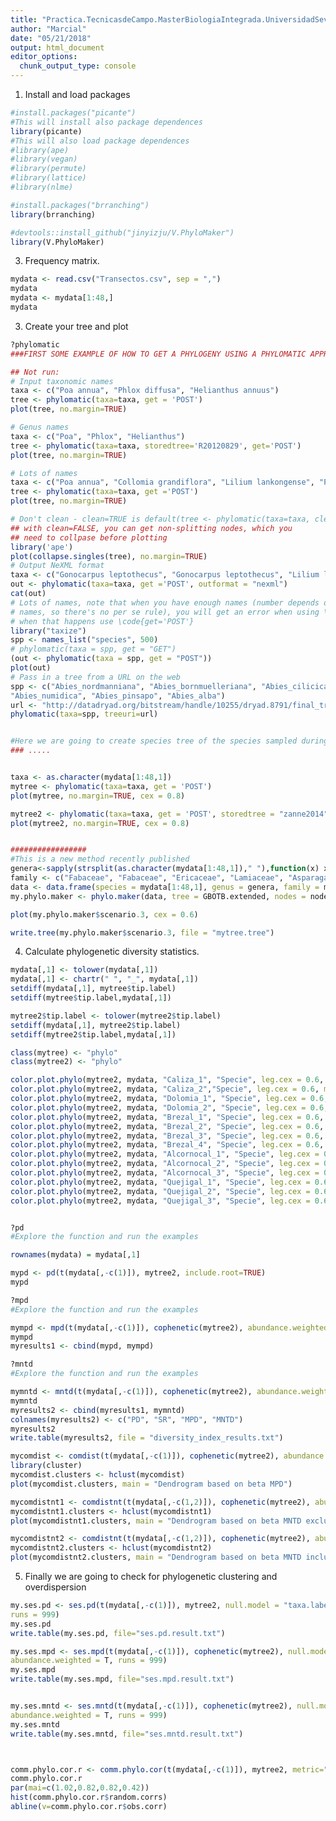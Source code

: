 ```yaml
---
title: "Practica.TecnicasdeCampo.MasterBiologiaIntegrada.UniversidadSevilla"
author: "Marcial"
date: "05/21/2018"
output: html_document
editor_options: 
  chunk_output_type: console
---
```

1. Install and load packages

```r
#install.packages("picante")
#This will install also package dependences
library(picante)
#This will also load package dependences
#library(ape)
#library(vegan)
#library(permute)
#library(lattice)
#library(nlme)

#install.packages("brranching")
library(brranching)

#devtools::install_github("jinyizju/V.PhyloMaker")
library(V.PhyloMaker)

```


3. Frequency matrix.

```r
mydata <- read.csv("Transectos.csv", sep = ",")
mydata
mydata <- mydata[1:48,]
mydata

```



3. Create your tree and plot

```r

?phylomatic
###FIRST SOME EXAMPLE OF HOW TO GET A PHYLOGENY USING A PHYLOMATIC APPROACH

## Not run:
# Input taxonomic names
taxa <- c("Poa annua", "Phlox diffusa", "Helianthus annuus")
tree <- phylomatic(taxa=taxa, get = 'POST')
plot(tree, no.margin=TRUE)

# Genus names
taxa <- c("Poa", "Phlox", "Helianthus")
tree <- phylomatic(taxa=taxa, storedtree='R20120829', get='POST')
plot(tree, no.margin=TRUE)

# Lots of names
taxa <- c("Poa annua", "Collomia grandiflora", "Lilium lankongense", "Phlox diffusa", "Iteadaphne caudata", "Gagea sarmentosa", "Helianthus annuus")
tree <- phylomatic(taxa=taxa, get ='POST')
plot(tree, no.margin=TRUE)

# Don't clean - clean=TRUE is default(tree <- phylomatic(taxa=taxa, clean = FALSE))
## with clean=FALSE, you can get non-splitting nodes, which you
## need to collpase before plotting
library('ape')
plot(collapse.singles(tree), no.margin=TRUE)
# Output NeXML format
taxa <- c("Gonocarpus leptothecus", "Gonocarpus leptothecus", "Lilium lankongense")
out <- phylomatic(taxa=taxa, get ='POST', outformat = "nexml")
cat(out)
# Lots of names, note that when you have enough names (number depends on length of individual
# names, so there's no per se rule), you will get an error when using \code{get='GET'},
# when that happens use \code{get='POST'}
library("taxize")
spp <- names_list("species", 500)
# phylomatic(taxa = spp, get = "GET")
(out <- phylomatic(taxa = spp, get = "POST"))
plot(out)
# Pass in a tree from a URL on the web
spp <- c("Abies_nordmanniana", "Abies_bornmuelleriana", "Abies_cilicica", "Abies_cephalonica",
"Abies_numidica", "Abies_pinsapo", "Abies_alba")
url <- "http://datadryad.org/bitstream/handle/10255/dryad.8791/final_tree.tre?sequence=1"
phylomatic(taxa=spp, treeuri=url)


#Here we are going to create species tree of the species sampled during field work
### .....


taxa <- as.character(mydata[1:48,1])
mytree <- phylomatic(taxa=taxa, get = 'POST')
plot(mytree, no.margin=TRUE, cex = 0.8)

mytree2 <- phylomatic(taxa=taxa, get = 'POST', storedtree = "zanne2014")
plot(mytree2, no.margin=TRUE, cex = 0.8)


#################
#This is a new method recently published
genera<-sapply(strsplit(as.character(mydata[1:48,1])," "),function(x) x[1])
family <- c("Fabaceae", "Fabaceae", "Ericaceae", "Lamiaceae", "Asparagaceae", "Lamiaceae", "Fabaceae", "Ericaceae", "Cistaceae", "Cistaceae", "Cistaceae", "Rosaceae", "Fabaceae", "Thymeleaceae", "Dioscoreaceae", "Boraginaceae", "Ericaceae", "Ericaceae", "Ericaceae", "Fabaceae", "Boraginaceae", "Asteraceae", "Lamiaceae", "Lamiaceae", "Myrtaceae", "Oleaceae", "Oleaceae", "Lamiaceae", "Asteraceae", "Anacardiaceae", "Rubiaceae", "Fagaceae", "Fagaceae", "Fagaceae", "Fagaceae", "Rhamnaceae", "Fabaceae", "Rhamnaceae", "Rosaceae", "Asparagaceae", "Scrophulariaceae", "Crassulaceae", "Asparagaceae", "Fabaceae", "Lamiaceae", "Lamiaceae", "Fabaceae", "Apocynaceae")
data <- data.frame(species = mydata[1:48,1], genus = genera, family = mydata[,1])
my.phylo.maker <- phylo.maker(data, tree = GBOTB.extended, nodes = nodes.info.1, output.sp.list = TRUE, output.tree = FALSE, scenarios = c("S1","S2","S3"), r = 1)

plot(my.phylo.maker$scenario.3, cex = 0.6)

write.tree(my.phylo.maker$scenario.3, file = "mytree.tree")


```


4. Calculate phylogenetic diversity statistics.

```r
mydata[,1] <- tolower(mydata[,1])
mydata[,1] <- chartr(" ", "_", mydata[,1])
setdiff(mydata[,1], mytree$tip.label)
setdiff(mytree$tip.label,mydata[,1])

mytree2$tip.label <- tolower(mytree2$tip.label)
setdiff(mydata[,1], mytree2$tip.label)
setdiff(mytree2$tip.label,mydata[,1])

class(mytree) <- "phylo"
class(mytree2) <- "phylo"

color.plot.phylo(mytree2, mydata, "Caliza_1", "Specie", leg.cex = 0.6, main = "Caliza_1") 
color.plot.phylo(mytree2, mydata, "Caliza_2","Specie", leg.cex = 0.6, main = "Caliza_2") 
color.plot.phylo(mytree2, mydata, "Dolomia_1", "Specie", leg.cex = 0.6, main = "Dolomia_1") 
color.plot.phylo(mytree2, mydata, "Dolomia_2", "Specie", leg.cex = 0.6, main = "Dolomia_2") 
color.plot.phylo(mytree2, mydata, "Brezal_1", "Specie", leg.cex = 0.6, main = "Brezal_1") 
color.plot.phylo(mytree2, mydata, "Brezal_2", "Specie", leg.cex = 0.6, main = "Brezal_2") 
color.plot.phylo(mytree2, mydata, "Brezal_3", "Specie", leg.cex = 0.6, main = "Brezal_3") 
color.plot.phylo(mytree2, mydata, "Brezal_4", "Specie", leg.cex = 0.6, main = "Brezal_4") 
color.plot.phylo(mytree2, mydata, "Alcornocal_1", "Specie", leg.cex = 0.6, main = "Alcornocal_1") 
color.plot.phylo(mytree2, mydata, "Alcornocal_2", "Specie", leg.cex = 0.6, main = "Alcornocal_2") 
color.plot.phylo(mytree2, mydata, "Alcornocal_3", "Specie", leg.cex = 0.6, main = "Alcornocal_3") 
color.plot.phylo(mytree2, mydata, "Quejigal_1", "Specie", leg.cex = 0.6, main = "Quejigal_1") 
color.plot.phylo(mytree2, mydata, "Quejigal_2", "Specie", leg.cex = 0.6, main = "Quejigal_2") 
color.plot.phylo(mytree2, mydata, "Quejigal_3", "Specie", leg.cex = 0.6, main = "Quejigal_3") 


?pd
#Explore the function and run the examples

rownames(mydata) = mydata[,1]

mypd <- pd(t(mydata[,-c(1)]), mytree2, include.root=TRUE)
mypd

?mpd
#Explore the function and run the examples

mympd <- mpd(t(mydata[,-c(1)]), cophenetic(mytree2), abundance.weighted=T)
mympd
myresults1 <- cbind(mypd, mympd)

?mntd
#Explore the function and run the examples

mymntd <- mntd(t(mydata[,-c(1)]), cophenetic(mytree2), abundance.weighted=T)
mymntd
myresults2 <- cbind(myresults1, mymntd)
colnames(myresults2) <- c("PD", "SR", "MPD", "MNTD")
myresults2
write.table(myresults2, file = "diversity_index_results.txt")

mycomdist <- comdist(t(mydata[,-c(1)]), cophenetic(mytree2), abundance.weighted=T)
library(cluster)
mycomdist.clusters <- hclust(mycomdist)
plot(mycomdist.clusters, main = "Dendrogram based on beta MPD")

mycomdistnt1 <- comdistnt(t(mydata[,-c(1,2)]), cophenetic(mytree2), abundance.weighted=F, exclude.conspecifics = T)
mycomdistnt1.clusters <- hclust(mycomdistnt1)
plot(mycomdistnt1.clusters, main = "Dendrogram based on beta MNTD excluding conspecifics")

mycomdistnt2 <- comdistnt(t(mydata[,-c(1,2)]), cophenetic(mytree2), abundance.weighted=F, exclude.conspecifics = F)
mycomdistnt2.clusters <- hclust(mycomdistnt2)
plot(mycomdistnt2.clusters, main = "Dendrogram based on beta MNTD including conspecifics")


```


5. Finally we are going to check for phylogenetic clustering and overdispersion
```r
my.ses.pd <- ses.pd(t(mydata[,-c(1)]), mytree2, null.model = "taxa.labels",
runs = 999)
my.ses.pd
write.table(my.ses.pd, file="ses.pd.result.txt")

my.ses.mpd <- ses.mpd(t(mydata[,-c(1)]), cophenetic(mytree2), null.model = "taxa.labels",
abundance.weighted = T, runs = 999)
my.ses.mpd
write.table(my.ses.mpd, file="ses.mpd.result.txt")


my.ses.mntd <- ses.mntd(t(mydata[,-c(1)]), cophenetic(mytree2), null.model = "taxa.labels",
abundance.weighted = T, runs = 999)
my.ses.mntd
write.table(my.ses.mntd, file="ses.mntd.result.txt")



comm.phylo.cor.r <- comm.phylo.cor(t(mydata[,-c(1)]), mytree2, metric="cij",null.model="sample.taxa.labels")
comm.phylo.cor.r
par(mai=c(1.02,0.82,0.82,0.42))
hist(comm.phylo.cor.r$random.corrs)
abline(v=comm.phylo.cor.r$obs.corr)

```

